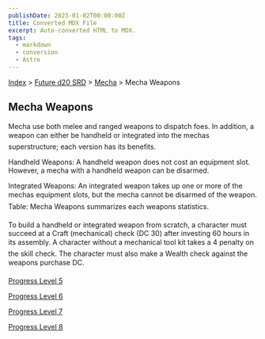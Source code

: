 ```yaml
---
publishDate: 2023-01-02T00:00:00Z
title: Converted MDX File
excerpt: Auto-converted HTML to MDX.
tags:
  - markdown
  - conversion
  - Astro
---
```






[Index](-index) > [Future d20 SRD](future-d20-srd-index) > [Mecha](future-d20-srd-mecha-index) > Mecha Weapons




## Mecha Weapons


Mecha use both melee and ranged weapons to dispatch foes. In addition, a weapon can either be handheld or integrated into the mechas superstructure; each version has its benefits.


Handheld Weapons: A handheld weapon does not cost an equipment slot. However, a mecha with a handheld weapon can be disarmed.


Integrated Weapons: An integrated weapon takes up one or more of the mechas equipment slots, but the mecha cannot be disarmed of the weapon. Table: Mecha Weapons summarizes each weapons statistics.


To build a handheld or integrated weapon from scratch, a character must succeed at a Craft (mechanical) check (DC 30) after investing 60 hours in its assembly. A character without a mechanical tool kit takes a 4 penalty on the skill check. The character must also make a Wealth check against the weapons purchase DC.


[Progress Level 5](future-d20-srd-mecha-mecha-weapons-mecha-weapons-progress-level-5)


[Progress
  Level 6](future-d20-srd-mecha-mecha-weapons-mecha-weapons-progress-level-6)


[Progress
  Level 7](future-d20-srd-mecha-mecha-weapons-mecha-weapons-progress-level-7)


[Progress
  Level 8](future-d20-srd-mecha-mecha-weapons-mecha-weapons-progress-level-8)



